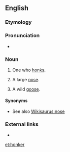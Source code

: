 ==English==

===Etymology===
{{suffix|honk|er|lang=en}}

===Pronunciation===
* {{rhymes|ɒŋkə(r)|lang=en}}

===Noun===
{{en-noun}}

#One who [[honk]]s.
# {{context|informal|lang=en}} A large [[nose]].
# {{context|informal|lang=en}} A wild [[goose]].

====Synonyms====
* See also [[Wikisaurus:nose]]

===External links===
* {{R:OneLook}}

[[et:honker]]
